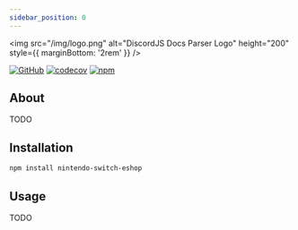 ```yaml
---
sidebar_position: 0
---
```


<div style={{ textAlign: 'center' }}>

<img src="/img/logo.png" alt="DiscordJS Docs Parser Logo" height="200" style={{ marginBottom: '2rem' }} />

[![GitHub](https://img.shields.io/github/license/favna/discordjs-docs-parser)](https://github.com/favna/discordjs-docs-parser/blob/main/LICENSE.md)
[![codecov](https://codecov.io/gh/favna/discordjs-docs-parser/branch/main/graph/badge.svg?token=1qXM3yNvmP)](https://codecov.io/gh/favna/discordjs-docs-parser)
[![npm](https://img.shields.io/npm/v/discordjs-docs-parser?color=crimson&logo=npm&style=flat-square)](https://www.npmjs.com/package/discordjs-docs-parser)

</div>

## About

TODO

## Installation

```bash npm2yarn
npm install nintendo-switch-eshop
```

## Usage

TODO

